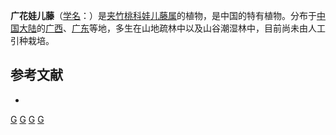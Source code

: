 {{Speciesbox 
| taxon = Tylophora leptantha
| authority = [[蒋英_(植物学家)|Tsiang]]
}}

'''广花娃儿藤'''（[[学名|学名]]：{{lang|la|''Tylophora leptantha''}}）是[[夹竹桃科|夹竹桃科]][[娃儿藤属|娃儿藤属]]的植物，是中国的特有植物。分布于[[中国大陆|中国大陆]]的[[广西|广西]]、[[广东|广东]]等地，多生在山地疏林中以及山谷潮湿林中，目前尚未由人工引种栽培。

== 参考文献 ==
<div class="references-small">
* {{cite web| url =http://www.bioinfo.cn/db05/KmzwSpecies.php?action=view&id=1319| title =广花娃儿藤| work =《中国高等植物数据库全库》| publisher =中国科学院微生物研究所| author =昆明植物研究所| accessdate =2009-02-22| deadurl =yes| archiveurl =https://web.archive.org/web/20160305095334/http://www.bioinfo.cn/db05/KmzwSpecies.php?action=view&id=1319| archivedate =2016-03-05}}
</div>
{{Taxonbar|from=Q11062356}}

[[Category:娃儿藤属|G]]
[[Category:中國特有植物|G]]
[[Category:广西植物|G]]
[[Category:广东植物|G]]